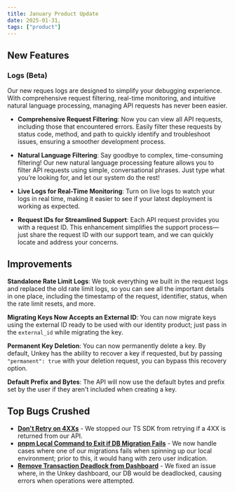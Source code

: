 ```yaml
---
title: January Product Update
date: 2025-01-31,
tags: ["product"]
---
```


## New Features

### Logs (Beta)

Our new reques logs are designed to simplify your debugging experience. With comprehensive request filtering, real-time monitoring, and intuitive natural language processing, managing API requests has never been easier.

<ImageZoom src="/images/changelog/2025-02-07/logs.png" alt="Logs example" width="1920" height="1080"/>

- **Comprehensive Request Filtering**: Now you can view all API requests, including those that encountered errors. Easily filter these requests by status code, method, and path to quickly identify and troubleshoot issues, ensuring a smoother development process.

- **Natural Language Filtering**: Say goodbye to complex, time-consuming filtering! Our new natural language processing feature allows you to filter API requests using simple, conversational phrases. Just type what you’re looking for, and let our system do the rest!

- **Live Logs for Real-Time Monitoring**: Turn on live logs to watch your logs in real time, making it easier to see if your latest deployment is working as expected.

- **Request IDs for Streamlined Support**: Each API request provides you with a request ID. This enhancement simplifies the support process—just share the request ID with our support team, and we can quickly locate and address your concerns.

## Improvements

**Standalone Rate Limit Logs**: We took everything we built in the request logs and replaced the old rate limit logs, so you can see all the important details in one place, including the timestamp of the request, identifier, status, when the rate limit resets, and more.

<ImageZoom src="/images/changelog/2025-02-07/ratelimit.png" alt="Rate limit logs example" width="1920" height="1080"/>

**Migrating Keys Now Accepts an External ID**: You can now migrate keys using the external ID ready to be used with our identity product; just pass in the `external_id` while migrating the key.

**Permanent Key Deletion**: You can now permanently delete a key. By default, Unkey has the ability to recover a key if requested, but by passing `"permanent": true` with your deletion request, you can bypass this recovery option.

**Default Prefix and Bytes**: The API will now use the default bytes and prefix set by the user if they aren't included when creating a key.

## Top Bugs Crushed

- [**Don't Retry on 4XXs**](https://github.com/unkeyed/unkey/pull/2862) - We stopped our TS SDK from retrying if a 4XX is returned from our API.
- [**pnpm Local Command to Exit if DB Migration Fails**](https://github.com/unkeyed/unkey/pull/2857) - We now handle cases where one of our migrations fails when spinning up our local environment; prior to this, it would hang with zero user indication.
- [**Remove Transaction Deadlock from Dashboard**](https://github.com/unkeyed/unkey/pull/2843) - We fixed an issue where, in the Unkey dashboard, our DB would be deadlocked, causing errors when operations were attempted.
